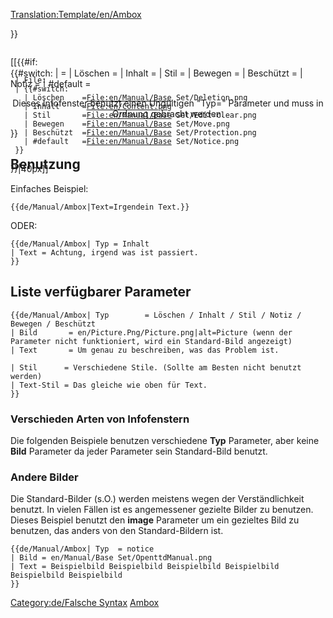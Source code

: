 <noinclude>[[Translation:Template/en/Ambox]]</noinclude><!-- 
      Adaptiert vom standarmäßigen Wiki '''Ambox'''

--><includeonly><div style="{{#IF: {{{Stil|}}} | {{{Stil}}} | margin: 0px 10% 0px 10%; border: 1px solid #aaa; border-left: 10px solid {{#switch:{{{Typ|}}} 
  | Löschen      =#b22222;
  | Inhalt       =#f28500;
  | Stil         =#f4c430;
  | Bewegen      =#9932cc;
  | Beschützt    =#bba;
  | #default     =#1e90ff;
}} padding: 4px 8px; background:#efefef; min-height: 44px;">}}
<div style="position: absolute;">[[{{#if:{{{Bild|}}}
  | File:{{{Bild}}}
  | {{#switch:{{{Typ|}}}
    | Löschen    =File:en/Manual/Base Set/Deletion.png
    | Inhalt     =File:en/Content.png
    | Stil       =File:en/Manual/Base Set/Edit-clear.png
    | Bewegen    =File:en/Manual/Base Set/Move.png
    | Beschützt  =File:en/Manual/Base Set/Protection.png
    | #default   =File:en/Manual/Base Set/Notice.png
  }}
}}|40px]]</div>
<div style="border: none; padding: 2px 2px 2px 62px;">
<span style="{{#IF: {{{Text-Stil|}}} | {{{Text-Stil}}} | }}"> {{{Text|}}} </span>
</div></div><!-- 
Melden falscher Benutzung von "Typ" Parameter:
-->{{#switch:{{{Typ|}}}
|           = <!--Keine Eingabe ist auch gültig --> 
| Löschen   =
| Inhalt    = 
| Stil      =
| Bewegen   =
| Beschützt =
| Notiz     =
| #default  = <div style="text-align: center;">Dieses Infofenster benutzt einen Ungültigen "Typ={{{Typ|}}}" Parameter und muss in Ordnung gebracht werden.</div>[[Category:de/Falsche Syntax]]
}}</includeonly><noinclude>

==Benutzung==
Einfaches Beispiel:
<pre>
{{de/Manual/Ambox|Text=Irgendein Text.}}
</pre>
{{de/Manual/Ambox|Text=Irgendein Text}}

ODER:
<pre>
{{de/Manual/Ambox| Typ = Inhalt
| Text = Achtung, irgend was ist passiert.
}}
</pre>
{{de/Manual/Ambox| Typ = Inhalt | Text = Achtung, irgendwas ist passiert.}}

== Liste verfügbarer Parameter ==
<pre>
{{de/Manual/Ambox| Typ        = Löschen / Inhalt / Stil / Notiz / Bewegen / Beschützt
| Bild       = en/Picture.Png/Picture.png|alt=Picture (wenn der Parameter nicht funktioniert, wird ein Standard-Bild angezeigt)
| Text       = Um genau zu beschreiben, was das Problem ist.

| Stil      = Verschiedene Stile. (Sollte am Besten nicht benutzt werden)
| Text-Stil = Das gleiche wie oben für Text.
}}
</pre>


=== Verschieden Arten von Infofenstern ===

Die folgenden Beispiele benutzen verschiedene '''Typ''' Parameter, aber keine '''Bild''' Parameter da jeder Parameter sein Standard-Bild benutzt.


{{de/Manual/Ambox| Typ  = Löschen
| Text  = Typ=<u>Löschen</u> – Für Artikel, die gelöscht werden müssen, z.B. {{en/S|de/Manual/Löschen}}.
}}
{{de/Manual/Ambox| Typ   = Inhalt
| Text  = Typ=<u>Inhalt</u> – Fehler oder Warnungen wegen Inhalt, z.B. {{en/S|de/Manual/Warnung}}.
}}
{{de/Manual/Ambox| Typ   = Stil
| Text  = Typ=<u>Stil</u> – Stiländerungen, z.B. {{en/S|de/Manual/Aufräumen}}.
}}
{{de/Manual/Ambox| Typ   = Notiz
| Text  = Typ=<u>Notiz</u> – Notizen im Artikel, z.B. {{en/S|de/Manual/Aktuell}}.
}}
{{de/Manual/Ambox| Typ   = Bewegen
| Text  = Typ=<u>Bewegen</u> – Veränderungen in Form von Artikel teilen oder zusammenfügen, z.B. {{en/S|de/Aufteilen}}.
}}
{{de/Manual/Ambox| Typ   = Beschützt
| Text  = Typ=<u>Beschützt</u> – Beschützte Seiten, z.B. {{en/S|de/Manual/Historisch}}.
}}

=== Andere Bilder ===

Die Standard-Bilder (s.O.) werden meistens wegen der Verständlichkeit benutzt. In vielen Fällen ist es angemessener gezielte Bilder zu benutzen. Dieses Beispiel benutzt den '''image''' Parameter um ein gezieltes Bild zu benutzen, das anders von den Standard-Bildern ist.

<pre>{{de/Manual/Ambox| Typ  = notice
| Bild = en/Manual/Base Set/OpenttdManual.png
| Text = Beispielbild Beispielbild Beispielbild Beispielbild Beispielbild Beispielbild
}}</pre>

{{de/Manual/Ambox| Typ  = Notiz
| Bild = en/Manual/Base Set/OpenttdManual.png
| Text = Beispielbild Beispielbild Beispielbild Beispielbild Beispielbild Beispielbild
}}

[[Category:de/Manual/Base Set/Message-Boxen|Ambox]]
</noinclude><!--

  CSS if the option will become available

/* Article message box styles */
table.ambox {
    margin: 0px 10%;   /* 10% = Will not overlap with other elements */
    border: 1px solid #aaa; 
    border-left: 10px solid #1e90ff;    /* Default "notice" blue */
    background: #fbfbfb; 
}
table.ambox + table.ambox {   /* Single border between stacked boxes. */
    margin-top: -1px;
}
.ambox th.mbox-text, 
.ambox td.mbox-text {            /* The message body cell(s) */
    padding: 0.25em 0.5em;       /* 0.5em left/right */
}
.ambox td.mbox-image {           /* The left image cell */
    padding: 2px 0 2px 0.5em;    /* 0.5em left, 0px right */
}
.ambox td.mbox-imageright {      /* The right image cell */
    padding: 2px 0.5em 2px 0;    /* 0px left, 0.5em right */
}

table.ambox-notice {
    border-left: 10px solid #1e90ff;    /* Blue */
}
table.ambox-speedy {
    border-left: 10px solid #b22222;    /* Red */
    background: #fee;                   /* Pink */
}
table.ambox-delete {
    border-left: 10px solid #b22222;    /* Red */
}
table.ambox-content {
    border-left: 10px solid #f28500;    /* Orange */
}
table.ambox-style {
    border-left: 10px solid #f4c430;    /* Yellow */
}
table.ambox-move {
    border-left: 10px solid #9932cc;    /* Purple */
}
table.ambox-protection {
    border-left: 10px solid #bba;       /* Gray-gold */
}
-->